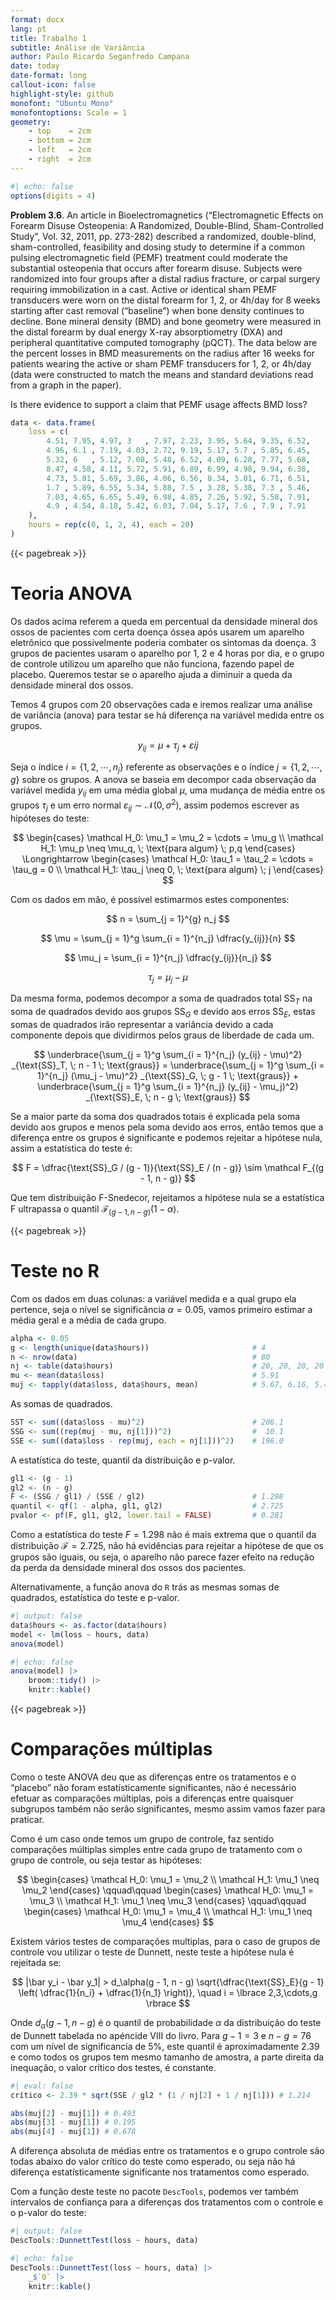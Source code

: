 ```yaml
---
format: docx
lang: pt
title: Trabalho 1
subtitle: Análise de Variância
author: Paulo Ricardo Seganfredo Campana
date: today
date-format: long
callout-icon: false
highlight-style: github
monofont: "Ubuntu Mono"
monofontoptions: Scale = 1
geometry:
    - top    = 2cm
    - bottom = 2cm
    - left   = 2cm
    - right  = 2cm
---
```


\pagestyle{empty}
\thispagestyle{empty}

```r
#| echo: false
options(digits = 4)
```

::: callout-tip
**Problem 3.6**. An article in Bioelectromagnetics ("Electromagnetic Effects on Forearm Disuse Osteopenia: A Randomized, Double-Blind, Sham-Controlled Study", Vol. 32, 2011, pp. 273-282) described a randomized, double-blind, sham-controlled, feasibility and dosing study to determine if a common pulsing electromagnetic field (PEMF) treatment could moderate the substantial osteopenia that occurs after forearm disuse. Subjects were randomized into four groups after a distal radius fracture, or carpal surgery requiring immobilization in a cast. Active or identical sham PEMF transducers were worn on the distal forearm for 1, 2, or 4h/day for 8 weeks starting after cast removal ("baseline") when bone density continues to decline. Bone mineral density (BMD) and bone geometry were measured in the distal forearm by
dual energy X-ray absorptiometry (DXA) and peripheral quantitative computed tomography (pQCT). The data below are the percent losses in BMD measurements on the radius
after 16 weeks for patients wearing the active or sham PEMF transducers for 1, 2, or 4h/day (data were constructed to match the means and standard deviations read from a graph in the paper).

Is there evidence to support a claim that PEMF usage affects BMD loss? <!-- If so, analyze the data to determine which specific treatments produce the differences. -->

<!-- b) Analyze the residuals from this experiment and comment on the underlying assumptions and model adequacy. -->
:::

```r
data <- data.frame(
    loss = c(
        4.51, 7.95, 4.97, 3   , 7.97, 2.23, 3.95, 5.64, 9.35, 6.52,
        4.96, 6.1 , 7.19, 4.03, 2.72, 9.19, 5.17, 5.7 , 5.85, 6.45,
        5.32, 6   , 5.12, 7.08, 5.48, 6.52, 4.09, 6.28, 7.77, 5.68,
        8.47, 4.58, 4.11, 5.72, 5.91, 6.89, 6.99, 4.98, 9.94, 6.38,
        4.73, 5.81, 5.69, 3.86, 4.06, 6.56, 8.34, 3.01, 6.71, 6.51,
        1.7 , 5.89, 6.55, 5.34, 5.88, 7.5 , 3.28, 5.38, 7.3 , 5.46,
        7.03, 4.65, 6.65, 5.49, 6.98, 4.85, 7.26, 5.92, 5.58, 7.91,
        4.9 , 4.54, 8.18, 5.42, 6.03, 7.04, 5.17, 7.6 , 7.9 , 7.91
    ),
    hours = rep(c(0, 1, 2, 4), each = 20)
)
```

{{< pagebreak >}}

# Teoria ANOVA
Os dados acima referem a queda em percentual da densidade mineral dos ossos de pacientes com certa doença óssea após usarem um aparelho eletrônico que possivelmente poderia combater os sintomas da doença. 3 grupos de pacientes usaram o aparelho por 1, 2 e 4 horas por dia, e o grupo de controle utilizou um aparelho que não funciona, fazendo papel de placebo. Queremos testar se o aparelho ajuda a diminuir a queda da densidade mineral dos ossos.

Temos 4 grupos com 20 observações cada e iremos realizar uma análise de variância (anova) para testar se há diferença na variável medida entre os grupos.

$$
y_{ij} = \mu + \tau_j + \varepsilon{ij}
$$

Seja o índice $i = \lbrace 1,2,\cdots,n_j \rbrace$ referente as observações e o índice $j = \lbrace 1,2,\cdots,g \rbrace$ sobre os grupos. A anova se baseia em decompor cada observação da variável medida $y_{ij}$ em uma média global $\mu$, uma mudança de média entre os grupos $\tau_j$ e um erro normal $\varepsilon_{ij} \sim \mathcal N(0,\sigma^2)$, assim podemos escrever as hipóteses do teste:

$$
\begin{cases}
    \mathcal H_0: \mu_1 = \mu_2 = \cdots = \mu_g \\
    \mathcal H_1: \mu_p \neq \mu_q, \; \text{para algum} \; p,q
\end{cases} \Longrightarrow
\begin{cases}
    \mathcal H_0: \tau_1 = \tau_2 = \cdots = \tau_g = 0 \\
    \mathcal H_1: \tau_j \neq 0, \; \text{para algum} \; j
\end{cases}
$$

Com os dados em mão, é possível estimarmos estes componentes:

::: {layout-ncol=4}
$$
n = \sum_{j = 1}^{g} n_j
$$

$$
\mu = \sum_{j = 1}^g \sum_{i = 1}^{n_j} \dfrac{y_{ij}}{n}
$$

$$
\mu_j = \sum_{i = 1}^{n_j} \dfrac{y_{ij}}{n_j}
$$

$$
\tau_j = \mu_j - \mu
$$
:::

Da mesma forma, podemos decompor a soma de quadrados total $\text{SS}_T$ na soma de quadrados devido aos grupos $\text{SS}_G$ e devido aos erros $\text{SS}_E$, estas somas de quadrados irão representar a variância devido a cada componente depois que dividirmos pelos graus de liberdade de cada um.

$$
\underbrace{\sum_{j = 1}^g \sum_{i = 1}^{n_j} (y_{ij} - \mu)^2}
    _{\text{SS}_T, \; n - 1 \; \text{graus}} =
\underbrace{\sum_{j = 1}^g \sum_{i = 1}^{n_j} (\mu_j - \mu)^2}
    _{\text{SS}_G, \; g - 1 \; \text{graus}} +
\underbrace{\sum_{j = 1}^g \sum_{i = 1}^{n_j} (y_{ij} - \mu_j)^2}
    _{\text{SS}_E, \; n - g \; \text{graus}}
$$

Se a maior parte da soma dos quadrados totais é explicada pela soma devido aos grupos e menos pela soma devido aos erros, então temos que a diferença entre os grupos é significante e podemos rejeitar a hipótese nula, assim a estatística do teste é:

$$
F = \dfrac{\text{SS}_G / (g - 1)}{\text{SS}_E / (n - g)} \sim \mathcal F_{(g - 1, n - g)}
$$

Que tem distribuição F-Snedecor, rejeitamos a hipótese nula se a estatística F ultrapassa o quantil $\mathcal F_{(g - 1, n - g)}(1 - \alpha)$.

{{< pagebreak >}}

# Teste no R
Com os dados em duas colunas: a variável medida e a qual grupo ela pertence, seja o nível se significância $\alpha = 0.05$, vamos primeiro estimar a média geral e a média de cada grupo.

```r
alpha <- 0.05
g <- length(unique(data$hours))                       # 4
n <- nrow(data)                                       # 80
nj <- table(data$hours)                               # 20, 20, 20, 20
mu <- mean(data$loss)                                 # 5.91
muj <- tapply(data$loss, data$hours, mean)            # 5.67, 6.16, 5.47, 6.35
```

As somas de quadrados.

```r
SST <- sum((data$loss - mu)^2)                        # 206.1
SSG <- sum((rep(muj - mu, nj[1]))^2)                  #  10.1
SSE <- sum((data$loss - rep(muj, each = nj[1]))^2)    # 196.0
```

A estatística do teste, quantil da distribuição e p-valor.

```r
gl1 <- (g - 1)
gl2 <- (n - g)
F <- (SSG / gl1) / (SSE / gl2)                        # 1.298
quantil <- qf(1 - alpha, gl1, gl2)                    # 2.725
pvalor <- pf(F, gl1, gl2, lower.tail = FALSE)         # 0.281
```

Como a estatística do teste $F = 1.298$ não é mais extrema que o quantil da distribuição $\mathcal F = 2.725$, não há evidências para rejeitar a hipótese de que os grupos são iguais, ou seja, o aparelho não parece fazer efeito na redução da perda da densidade mineral dos ossos dos pacientes.

Alternativamente, a função anova do `R` trás as mesmas somas de quadrados, estatística do teste e p-valor.

```r
#| output: false
data$hours <- as.factor(data$hours)
model <- lm(loss ~ hours, data)
anova(model)
```

```r
#| echo: false
anova(model) |>
    broom::tidy() |>
    knitr::kable()
```

{{< pagebreak >}}

# Comparações múltiplas
Como o teste ANOVA deu que as diferenças entre os tratamentos e o "placebo" não foram estatísticamente significantes, não é necessário efetuar as comparações múltiplas, pois a diferenças entre quaisquer subgrupos também não serão significantes, mesmo assim vamos fazer para praticar.

Como é um caso onde temos um grupo de controle, faz sentido comparações múltiplas simples entre cada grupo de tratamento com o grupo de controle, ou seja testar as hipóteses:

$$
\begin{cases}
    \mathcal H_0: \mu_1 = \mu_2 \\
    \mathcal H_1: \mu_1 \neq \mu_2
\end{cases} \qquad\qquad
\begin{cases}
    \mathcal H_0: \mu_1 = \mu_3 \\
    \mathcal H_1: \mu_1 \neq \mu_3
\end{cases} \qquad\qquad
\begin{cases}
    \mathcal H_0: \mu_1 = \mu_4 \\
    \mathcal H_1: \mu_1 \neq \mu_4
\end{cases}
$$

Existem vários testes de comparações multiplas, para o caso de grupos de controle vou utilizar o teste de Dunnett, neste teste a hipótese nula é rejeitada se:

$$
|\bar y_i - \bar y_1| > d_\alpha(g - 1, n - g) \sqrt{\dfrac{\text{SS}_E}{g - 1} \left( \dfrac{1}{n_i} + \dfrac{1}{n_1} \right)}, \quad i = \lbrace 2,3,\cdots,g \rbrace
$$

Onde $d_\alpha(g - 1, n - g)$ é o quantil de probabilidade $\alpha$ da distribuição do teste de Dunnett tabelada no apéncide VIII do livro. Para $g - 1 = 3$ e $n - g = 76$ com um nível de significancia de 5%, este quantil é aproximadamente 2.39 e como todos os grupos tem mesmo tamanho de amostra, a parte direita da inequação, o valor crítico dos testes, é constante.

```r
#| eval: false
crítico <- 2.39 * sqrt(SSE / gl2 * (1 / nj[2] + 1 / nj[1])) # 1.214

abs(muj[2] - muj[1]) # 0.493
abs(muj[3] - muj[1]) # 0.195
abs(muj[4] - muj[1]) # 0.678
```

A diferença absoluta de médias entre os tratamentos e o grupo controle são todas abaixo do valor crítico do teste como esperado, ou seja não há diferença estatísticamente significante nos tratamentos como esperado.

Com a função deste teste no pacote `DescTools`, podemos ver também intervalos de confiança para a diferenças dos tratamentos com o controle e o p-valor do teste:

```r
#| output: false
DescTools::DunnettTest(loss ~ hours, data)
```

```r
#| echo: false
DescTools::DunnettTest(loss ~ hours, data) |>
    _$`0` |>
    knitr::kable()
```
